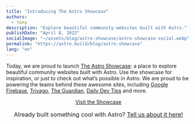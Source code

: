 ```yaml
---
title: "Introducing The Astro Showcase"
authors:
  - tony
description: "Explore beautiful community websites built with Astro."
publishDate: "April 8, 2022"
socialImage: "~/assets/blog/astro-showcase/astro-showcase-social.webp"
permalink: "https://astro.build/blog/astro-showcase"
lang: "en"
---
```



Today, we are proud to launch [The Astro Showcase](https://astro.build/showcase): a place to explore beautiful community websites built with Astro. Use the showcase for inspiration, or just to check out what’s possible in Astro. We are proud to be powering the teams behind these awesome sites, including [Google Firebase](https://firebase.blog/), [Trivago](https://tech.trivago.com/), [The Guardian](https://developers.theguardian.com/), [Daily Dev Tips](https://daily-dev-tips.com/) and more.

<BlogContentImage src={screenshot} alt="Screenshot of the new Astro Showcase site" />

<div
	style="
    display: flex;
    justify-content: center;
    flex-direction: column;
    align-items: center;"
>
	<a class="button button-primary" href="https://astro.build/showcase">
		<span>Visit the Showcase</span>
	</a>
	<span style="font-size: 1rem;margin: 1rem;">
		Already built something cool with Astro?
		<a href="https://astro.build/issues/site">Tell us about it here!</a>
	</span>
</div>
